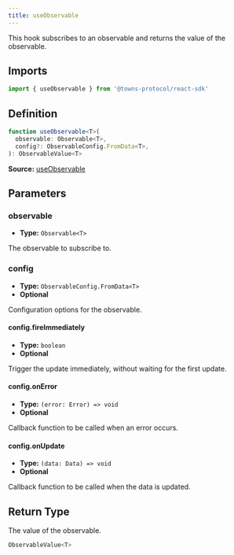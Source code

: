```yaml
---
title: useObservable
---
```

This hook subscribes to an observable and returns the value of the observable.

## Imports

```ts
import { useObservable } from '@towns-protocol/react-sdk'
```

## Definition

```ts
function useObservable<T>(
  observable: Observable<T>,
  config?: ObservableConfig.FromData<T>,
): ObservableValue<T>
```

**Source:** [useObservable](https://github.com/towns-protocol/towns/blob/main/packages/react-sdk/src/useObservable.ts)

## Parameters

### observable

- **Type:** `Observable<T>`

The observable to subscribe to.

### config

- **Type:** `ObservableConfig.FromData<T>`
- **Optional**

Configuration options for the observable.

#### config.fireImmediately

- **Type:** `boolean`
- **Optional**

Trigger the update immediately, without waiting for the first update.

#### config.onError

- **Type:** `(error: Error) => void`
- **Optional**

Callback function to be called when an error occurs.

#### config.onUpdate

- **Type:** `(data: Data) => void`
- **Optional**

Callback function to be called when the data is updated.

## Return Type

The value of the observable.

```ts
ObservableValue<T>
```
